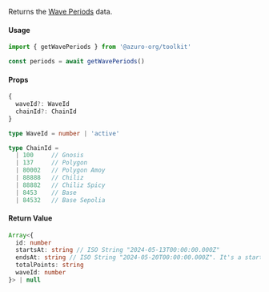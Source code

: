 Returns the [Wave Periods](/hub/apps/guides/azuro-waves#fetch-existing-periods-of-a-wave) data.

#### Usage

```ts
import { getWavePeriods } from '@azuro-org/toolkit'

const periods = await getWavePeriods()
```

#### Props

```ts
{
  waveId?: WaveId
  chainId?: ChainId
}
```

```ts
type WaveId = number | 'active'

type ChainId = 
  | 100     // Gnosis
  | 137     // Polygon
  | 80002   // Polygon Amoy
  | 88888   // Chiliz
  | 88882   // Chiliz Spicy
  | 8453    // Base
  | 84532   // Base Sepolia
```

#### Return Value

```ts
Array<{
  id: number
  startsAt: string // ISO String "2024-05-13T00:00:00.000Z"
  endsAt: string // ISO String "2024-05-20T00:00:00.000Z". It's a startsAt of next period
  totalPoints: string
  waveId: number
}> | null
```
